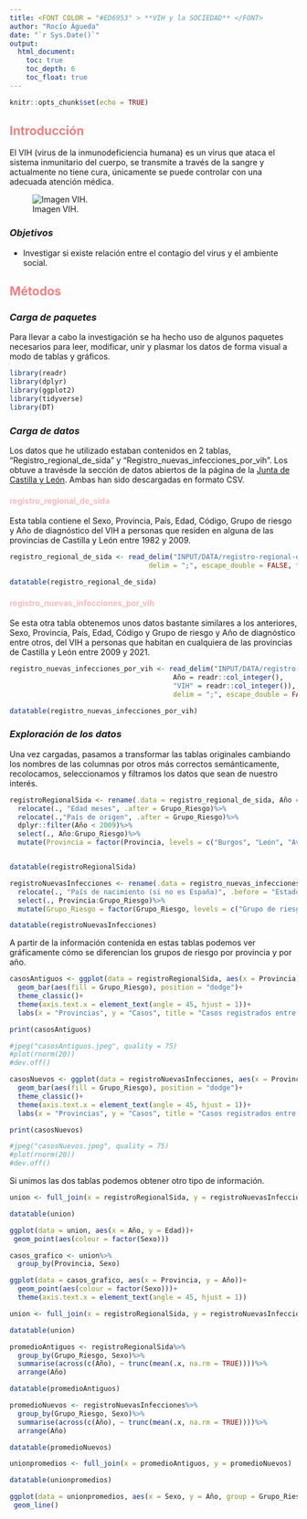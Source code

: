 ```yaml
---
title: <FONT COLOR = "#ED6953" > **VIH y la SOCIEDAD** </FONT>
author: "Rocío Águeda"
date: "`r Sys.Date()`"
output:
  html_document:
    toc: true
    toc_depth: 6
    toc_float: true
---
```


```r
knitr::opts_chunk$set(echo = TRUE)
```

## <span style = "color: LightCoral;"> Introducción </span>

El VIH (virus de la inmunodeficiencia humana) es un virus que ataca el sistema inmunitario del cuerpo, se transmite a través de la sangre y actualmente no tiene cura, únicamente se puede controlar con una adecuada atención médica.

![Imagen VIH.](INPUT/IMAGENES/VIH.jpg)

### *Objetivos*

- Investigar si existe relación entre el contagio del virus y el ambiente social.

## <span style = "color: LightCoral;"> Métodos </span>

### *Carga de paquetes*

Para llevar a cabo la investigación se ha hecho uso de algunos paquetes necesarios para leer, modificar, unir y plasmar los datos de forma visual a modo de tablas y gráficos.

```r
library(readr)
library(dplyr)
library(ggplot2)
library(tidyverse)
library(DT)
```

### *Carga de datos*

Los datos que he utilizado estaban contenidos en 2 tablas, "Registro_regional_de_sida" y "Registro_nuevas_infecciones_por_vih". Los obtuve a travésde la sección de datos abiertos de la página de la [Junta de Castilla y León](https://datosabiertos.jcyl.es/web/es/datos-abiertos-castilla-leon.html). 
Ambas han sido descargadas en formato CSV.

#### <span style = "color: #f7bbbb;"> registro_regional_de_sida </span>

Esta tabla contiene el Sexo, Provincia, País, Edad, Código, Grupo de riesgo y Año de diagnóstico del VIH a personas que residen en alguna de las provincias de Castilla y León entre 1982 y 2009.

```r

registro_regional_de_sida <- read_delim("INPUT/DATA/registro-regional-de-sida.csv",
                                  delim = ";", escape_double = FALSE, trim_ws = TRUE)

datatable(registro_regional_de_sida)
```


#### <span style = "color: #f7bbbb;"> registro_nuevas_infecciones_por_vih </span>

Se esta otra tabla obtenemos unos datos bastante similares a los anteriores, Sexo, Provincia, País, Edad, Código y Grupo de riesgo y Año de diagnóstico entre otros, del VIH a personas que habitan en cualquiera de las provincias de Castilla y León entre 2009 y 2021.

```r

registro_nuevas_infecciones_por_vih <- read_delim("INPUT/DATA/registro-nuevas-infecciones-por-vih.csv",col_types = cols(
                                        Año = readr::col_integer(),
                                        "VIH" = readr::col_integer()),
                                        delim = ";", escape_double = FALSE, trim_ws = TRUE)

datatable(registro_nuevas_infecciones_por_vih)
```

### *Exploración de los datos*

Una vez cargadas, pasamos a transformar las tablas originales cambiando los nombres de las columnas por otros más correctos semánticamente, recolocamos, seleccionamos y filtramos los datos que sean de nuestro interés.

```r
registroRegionalSida <- rename(.data = registro_regional_de_sida, Año = "Año de diagnóstico", Edad = "Edad años", Codigo_Riesgo = "Código Grupo de riesgo", Grupo_Riesgo = "Grupo de riesgo", Provincia = "provincia")%>%
  relocate(., "Edad meses", .after = Grupo_Riesgo)%>%
  relocate(.,"País de origen", .after = Grupo_Riesgo)%>%
  dplyr::filter(Año < 2009)%>%
  select(., Año:Grupo_Riesgo)%>%
  mutate(Provincia = factor(Provincia, levels = c("Burgos", "León", "Avila", "Zamora", "Salamanca", "Segovia", "Valladolid", "Palencia", "Soria"), labels = c("BURGOS", "LEON", "AVILA", "ZAMORA", "SALAMANCA", "SEGOVIA", "VALLADOLID", "PALENCIA", "SORIA")))


datatable(registroRegionalSida)
```

```r
registroNuevasInfecciones <- rename(.data = registro_nuevas_infecciones_por_vih, Provincia = "Provincia residencia", Codigo_Riesgo = "Código Grupo de riesgo asignado", Grupo_Riesgo = "grupo riesgo", Año = "VIH")%>%
  relocate(., "País de nacimiento (si no es España)", .before = "Estado clínico de la infección por VIH")%>%
  select(., Provincia:Grupo_Riesgo)%>%
  mutate(Grupo_Riesgo = factor(Grupo_Riesgo, levels = c("Grupo de riesgo desconocido", "Hijo de madre a riesgo", "Personas que se inyectan drogas", "Personas que se inyectan drogas / Varones homo/bisexuales", "Receptores de hemoderivados", "Receptor trasfusiones", "Relaciones Heterosexuales", "Varones homosexuales / bisexuales"), labels = c("Grupo de riesgo desconocido", "Hijo de madre a riesgo", "Personas que se inyectan drogas", "Personas que se inyectan drogas / Varones homo/bisexuales", "Receptores de hemoderivados", "Receptores de transfusión", "Relaciones Heterosexuales", "Varones homosexuales / bisexuales")))

datatable(registroNuevasInfecciones)
```
A partir de la información contenida en estas tablas podemos ver gráficamente cómo se diferencian los grupos de riesgo por provincia y por año.
```r
casosAntiguos <- ggplot(data = registroRegionalSida, aes(x = Provincia)) +
  geom_bar(aes(fill = Grupo_Riesgo), position = "dodge")+
  theme_classic()+
  theme(axis.text.x = element_text(angle = 45, hjust = 1))+
  labs(x = "Provincias", y = "Casos", title = "Casos registrados entre 1982 y 2009", colour = "Grupo de Riesgo" )

print(casosAntiguos)
```
```r
#jpeg("casosAntiguos.jpeg", quality = 75)
#plot(rnorm(20))
#dev.off()
```

```r
casosNuevos <- ggplot(data = registroNuevasInfecciones, aes(x = Provincia)) +
  geom_bar(aes(fill = Grupo_Riesgo), position = "dodge")+
  theme_classic()+
  theme(axis.text.x = element_text(angle = 45, hjust = 1))+
  labs(x = "Provincias", y = "Casos", title = "Casos registrados entre 2009 y 2021", colour = "Grupo de Riesgo" )

print(casosNuevos)
```

```r
#jpeg("casosNuevos.jpeg", quality = 75)
#plot(rnorm(20))
#dev.off()
```
Si unimos las dos tablas podemos obtener otro tipo de información.
```r
union <- full_join(x = registroRegionalSida, y = registroNuevasInfecciones)

datatable(union)
```

```r
ggplot(data = union, aes(x = Año, y = Edad))+
 geom_point(aes(colour = factor(Sexo)))
```

```r
casos_grafico <- union%>%
  group_by(Provincia, Sexo)

ggplot(data = casos_grafico, aes(x = Provincia, y = Año))+
  geom_point(aes(colour = factor(Sexo)))+
  theme(axis.text.x = element_text(angle = 45, hjust = 1))
```

```r
union <- full_join(x = registroRegionalSida, y = registroNuevasInfecciones)

datatable(union)
```

```r
promedioAntiguos <- registroRegionalSida%>%
  group_by(Grupo_Riesgo, Sexo)%>%
  summarise(across(c(Año), ~ trunc(mean(.x, na.rm = TRUE))))%>%
  arrange(Año)

datatable(promedioAntiguos)
```

```r
promedioNuevos <- registroNuevasInfecciones%>%
  group_by(Grupo_Riesgo, Sexo)%>%
  summarise(across(c(Año), ~ trunc(mean(.x, na.rm = TRUE))))%>%
  arrange(Año)

datatable(promedioNuevos) 
```

```r
unionpromedios <- full_join(x = promedioAntiguos, y = promedioNuevos)

datatable(unionpromedios)
```

```r
ggplot(data = unionpromedios, aes(x = Sexo, y = Año, group = Grupo_Riesgo, color = Grupo_Riesgo))+
 geom_line()

```
